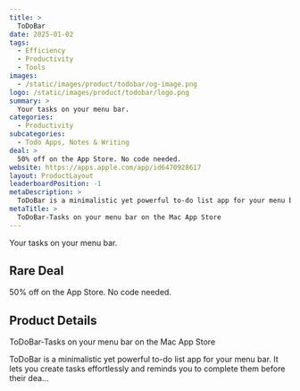 ```yaml
---
title: >
  ToDoBar
date: 2025-01-02
tags:
  - Efficiency
  - Productivity
  - Tools
images:
  - /static/images/product/todobar/og-image.png
logo: /static/images/product/todobar/logo.png
summary: >
  Your tasks on your menu bar.
categories:
  - Productivity
subcategories:
  - Todo Apps, Notes & Writing
deal: >
  50% off on the App Store. No code needed.
website: https://apps.apple.com/app/id6470928617
layout: ProductLayout
leaderboardPosition: -1
metaDescription: >
  ToDoBar is a minimalistic yet powerful to-do list app for your menu bar. It lets you create tasks effortlessly and reminds you to complete them before their dea…
metaTitle: >
  ‎ToDoBar-Tasks on your menu bar on the Mac App Store
---
```

Your tasks on your menu bar.

## Rare Deal

50% off on the App Store. No code needed.

## Product Details

‎ToDoBar-Tasks on your menu bar on the Mac App Store

ToDoBar is a minimalistic yet powerful to-do list app for your menu bar. It lets you create tasks effortlessly and reminds you to complete them before their dea…
